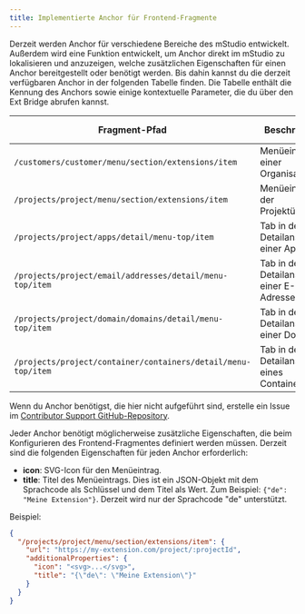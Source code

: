 ```yaml
---
title: Implementierte Anchor für Frontend-Fragmente
---
```


Derzeit werden Anchor für verschiedene Bereiche des mStudio entwickelt.
Außerdem wird eine Funktion entwickelt, um Anchor direkt im mStudio zu lokalisieren und anzuzeigen,
welche zusätzlichen Eigenschaften für einen Anchor bereitgestellt oder benötigt werden.
Bis dahin kannst du die derzeit verfügbaren Anchor in der folgenden Tabelle finden.
Die Tabelle enthält die Kennung des Anchors sowie einige kontextuelle Parameter, die du über den Ext Bridge abrufen kannst.

| Fragment-Pfad                                                   | Beschreibung                                    | Nützliche Kontextparameter      |
| --------------------------------------------------------------- | ----------------------------------------------- | ------------------------------- |
| `/customers/customer/menu/section/extensions/item`              | Menüeintrag in einer Organisation               | `customerId`                    |
| `/projects/project/menu/section/extensions/item`                | Menüeintrag in der Projektübersicht             | `projectId`                     |
| `/projects/project/apps/detail/menu-top/item`                   | Tab in der Detailansicht einer App              | `projectId`, `appInstallationId`|
| `/projects/project/email/addresses/detail/menu-top/item`        | Tab in der Detailansicht einer E-Mail-Adresse   | `projectId`, `emailAddressId`   |
| `/projects/project/domain/domains/detail/menu-top/item`         | Tab in der Detailansicht einer Domain           | `projectId`, `ingressId`        |
| `/projects/project/container/containers/detail/menu-top/item`   | Tab in der Detailansicht eines Containers       | `projectId`, `containerId`      |

Wenn du Anchor benötigst, die hier nicht aufgeführt sind, erstelle ein Issue im [Contributor Support GitHub-Repository](https://github.com/mittwald/contributor-support).

Jeder Anchor benötigt möglicherweise zusätzliche Eigenschaften, die beim Konfigurieren des Frontend-Fragmentes definiert werden müssen.
Derzeit sind die folgenden Eigenschaften für jeden Anchor erforderlich:

- **icon**: SVG-Icon für den Menüeintrag.
- **title**: Titel des Menüeintrags. Dies ist ein JSON-Objekt mit dem Sprachcode als Schlüssel und dem Titel als Wert.
  Zum Beispiel: `{"de": "Meine Extension"}`.
  Derzeit wird nur der Sprachcode "de" unterstützt.

Beispiel:

```json
{
  "/projects/project/menu/section/extensions/item": {
    "url": "https://my-extension.com/project/:projectId",
    "additionalProperties": {
      "icon": "<svg>...</svg>",
      "title": "{\"de\": \"Meine Extension\"}"
    }
  }
}
```
